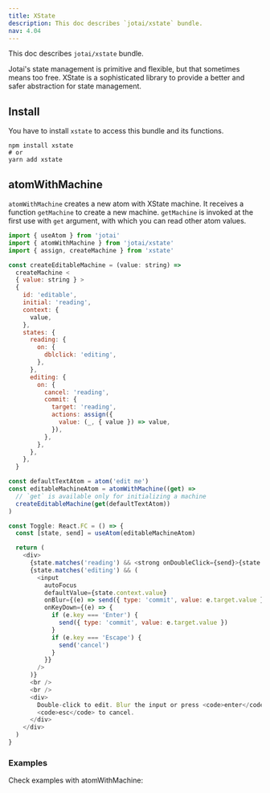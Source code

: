 ```yaml
---
title: XState
description: This doc describes `jotai/xstate` bundle.
nav: 4.04
---
```


This doc describes `jotai/xstate` bundle.

Jotai's state management is primitive and flexible,
but that sometimes means too free.
XState is a sophisticated library to provide
a better and safer abstraction for state management.

## Install

You have to install `xstate` to access this bundle and its functions.

```
npm install xstate
# or
yarn add xstate
```

## atomWithMachine

`atomWithMachine` creates a new atom with XState machine.
It receives a function `getMachine` to create a new machine.
`getMachine` is invoked at the first use with `get` argument,
with which you can read other atom values.

```js
import { useAtom } from 'jotai'
import { atomWithMachine } from 'jotai/xstate'
import { assign, createMachine } from 'xstate'

const createEditableMachine = (value: string) =>
  createMachine <
  { value: string } >
  {
    id: 'editable',
    initial: 'reading',
    context: {
      value,
    },
    states: {
      reading: {
        on: {
          dblclick: 'editing',
        },
      },
      editing: {
        on: {
          cancel: 'reading',
          commit: {
            target: 'reading',
            actions: assign({
              value: (_, { value }) => value,
            }),
          },
        },
      },
    },
  }

const defaultTextAtom = atom('edit me')
const editableMachineAtom = atomWithMachine((get) =>
  // `get` is available only for initializing a machine
  createEditableMachine(get(defaultTextAtom))
)

const Toggle: React.FC = () => {
  const [state, send] = useAtom(editableMachineAtom)

  return (
    <div>
      {state.matches('reading') && <strong onDoubleClick={send}>{state.context.value}</strong>}
      {state.matches('editing') && (
        <input
          autoFocus
          defaultValue={state.context.value}
          onBlur={(e) => send({ type: 'commit', value: e.target.value })}
          onKeyDown={(e) => {
            if (e.key === 'Enter') {
              send({ type: 'commit', value: e.target.value })
            }
            if (e.key === 'Escape') {
              send('cancel')
            }
          }}
        />
      )}
      <br />
      <br />
      <div>
        Double-click to edit. Blur the input or press <code>enter</code> to commit. Press{' '}
        <code>esc</code> to cancel.
      </div>
    </div>
  )
}
```

### Examples

Check examples with atomWithMachine:

<CodeSandbox id="gxwnx" />
